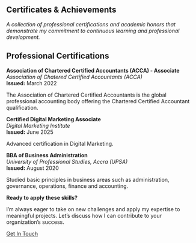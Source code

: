::: {.content-section}
::: {.content-container}
# Certificates & Achievements

*A collection of professional certifications and academic honors that demonstrate my commitment to continuous learning and professional development.*

## Professional Certifications

::: {.cert-grid}
::: {.cert-card}
**Association of Chartered Certified Accountants (ACCA) - Associate**  
*Association of Chatered Certified Accountants (ACCA)*  
**Issued:** March 2022 

The Association of Chartered Certified Accountants is the global professional accounting body offering the Chartered Certified Accountant qualification.
:::

::: {.cert-card}
**Certified Digital Marketing Associate**  
*Digital Marketing Institute*  
**Issued:** June 2025 

Advanced certification in Digital Marketing.
:::

::: {.cert-card}
**BBA of Business Administration**  
*University of Professional Studies, Accra (UPSA)*  
**Issued:** August 2020

Studied basic principles in business areas such as administration, governance, operations, finance and accounting.
:::
:::

::: {.text-center .mt-8}
**Ready to apply these skills?**

I'm always eager to take on new challenges and apply my expertise to meaningful projects. Let's discuss how I can contribute to your organization's success.

[Get In Touch](contact.qmd){.btn .btn-primary}
:::
:::
:::

<script>
// Add staggered animation for certificate cards
document.addEventListener('DOMContentLoaded', function() {
  const certCards = document.querySelectorAll('.cert-card');
  
  const observer = new IntersectionObserver((entries) => {
    entries.forEach((entry, index) => {
      if (entry.isIntersecting) {
        setTimeout(() => {
          entry.target.style.opacity = '1';
          entry.target.style.transform = 'translateY(0)';
        }, index * 100);
      }
    });
  });
  
  certCards.forEach((card) => {
    card.style.opacity = '0';
    card.style.transform = 'translateY(30px)';
    card.style.transition = 'opacity 0.5s ease, transform 0.5s ease';
    observer.observe(card);
  });
});
</script>